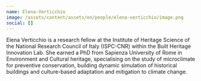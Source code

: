 ```yaml
---
name: Elena-Verticchio
image: /assets/content/assets/en/people/elena-verticchio/image.png
social: []
---
```

Elena Verticchio is a research fellow at the Institute of Heritage Science of the National Research Council of Italy (ISPC-CNR) within the Built Heritage Innovation Lab. She earned a PhD from Sapienza University of Rome in Environment and Cultural heritage, specialising on the study of microclimate for preventive conservation, building dynamic simulation of historical buildings and culture-based adaptation and mitigation to climate change.
